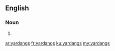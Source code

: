 ==English==

===Noun===
{{head|en|noun plural form}}

# {{plural of|yardang|lang=en}}

[[ar:yardangs]]
[[fr:yardangs]]
[[ku:yardangs]]
[[my:yardangs]]